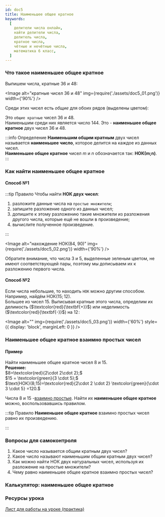 ```yaml
---
id: doc5
title: Наименьшее общее кратное
keywords:
  [
    делители числа онлайн,
    найти делители числа,
    делитель числа,
    кратное числа,
    чётные и нечётные числа,
    математика 6 класс,
  ]
---
```



### Что такое наименьшее общее кратное

Выпишем числа, кратные $36$ и $48:$

<Image
  alt="кратные чисел 36 и 48"
  img={require('./assets/doc5_01.png')}
  width={'90%'}
/>

Среди этих чисел есть _общие_ для обоих рядов (выделены цветом):

<TeX math="\{144,288,432,...\}" block />

Это `общие кратные` чисел $36$ и $48$. <br />
Наименьшим среди них является число $144$. Это - **наименьшее общее кратное**
двух чисел $36$ и $48$.

:::info Определение
**Наименьшим общим кратным** двух чисел называется **наименьшее число**, которое делится на каждое из данных чисел.<br />
**Наименьшее общее кратное** чисел $m$ и $n$ обозначается так: $\textbf{НОК(m;n)}$.
:::

### Как найти наименьшее общее кратное

#### Способ №1

:::tip Правило
Чтобы найти **НОК двух чисел**:

1. разложите данные числа на `простые множители`;
2. запишите разложение одного из данных чисел;
3. допишите к этому разложению такие множители из разложения другого числа, которые ещё не вошли в произведение;
4. вычислите полученное произведение.

:::

<Image
  alt="нахождение НОК(84, 90)"
  img={require('./assets/doc5_02.png')}
  width={'90%'}
/>

Обратите внимание, что числа $3$ и $5$, выделенные зеленым цветом, не имеют соответствующей пары, поэтому мы дописываем их к разложению первого числа.

#### Способ №2

Если числа небольшие, то находить `НОК` можно другим способом.<br />
Например, найдём $\text{НОК}(15;12)$. <br />
Большее из чисел $15$. Выписывая кратные этого числа, определим их делимость ($\textcolor{red}{\textbf{+}}$) или неделимость ($\textcolor{red}{\textbf{-}}$) на $12\!:$

<Image
  alt=""
  img={require('./assets/doc5_03.png')}
  width={'60%'}
  style={{ display: 'block', marginLeft: 0 }}
/>

### Наименьшее общее кратное взаимно простых чисел

#### Пример

Найти наименьшее общее кратное чисел $8$ и $15.$<br />
**Решение:** <br />
$8=\textcolor{red}{2\cdot 2\cdot 2};$ <br />
$15 = \textcolor{green}{3 \cdot 5};$<br />
$\text{НОК}(8;15)=\textcolor{red}{2\cdot 2 \cdot 2} \textcolor{green}{\cdot 3 \cdot 5} =120.$

Числа $8$ и $15$ -[взаимно простые](doc4#vpr). Найти их **наименьшее общее кратное** можно, воспользовавшись правилом.

:::tip Правило
**Наименьшее общее кратное** взаимно простых чисел равно их произведению.

:::

### Вопросы для самоконтроля

1. Какое число называется общим кратным двух чисел?
2. Какое число называют наименьшим общим кратным двух чисел?
3. Как можно найти НОК двух натуральных чисел, используя их разложение на простые множители?
4. Чему равно наименьшее общее кратное взаимно простых чисел?

### Калькулятор: наименьшее общее кратное

<Lcm />

### Ресурсы урока

[Лист для работы на уроке (практика)](https://disk.yandex.ru/i/BCqRWz8zpoLwVA) <br/>
